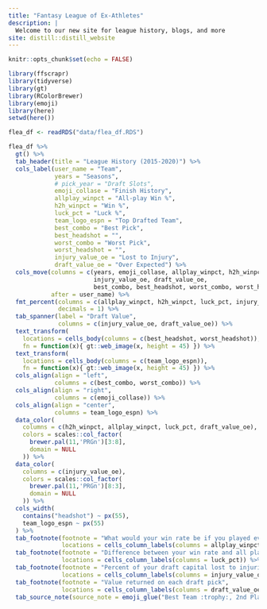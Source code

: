 ```yaml
---
title: "Fantasy League of Ex-Athletes"
description: |
  Welcome to our new site for league history, blogs, and more
site: distill::distill_website
---
```



```r
knitr::opts_chunk$set(echo = FALSE)

library(ffscrapr)
library(tidyverse)
library(gt)
library(RColorBrewer)
library(emoji)
library(here)
setwd(here())

flea_df <- readRDS("data/flea_df.RDS")
```


```r
flea_df %>% 
  gt() %>%
  tab_header(title = "League History (2015-2020)") %>%
  cols_label(user_name = "Team",
             years = "Seasons",
             # pick_year = "Draft Slots",
             emoji_collase = "Finish History",
             allplay_winpct = "All-play Win %",
             h2h_winpct = "Win %",
             luck_pct = "Luck %",
             team_logo_espn = "Top Drafted Team",
             best_combo = "Best Pick",
             best_headshot = "",
             worst_combo = "Worst Pick",
             worst_headshot = "",
             injury_value_oe = "Lost to Injury",
             draft_value_oe = "Over Expected") %>% 
  cols_move(columns = c(years, emoji_collase, allplay_winpct, h2h_winpct, luck_pct,
                        injury_value_oe, draft_value_oe,
                        best_combo, best_headshot, worst_combo, worst_headshot, team_logo_espn),
            after = user_name) %>% 
  fmt_percent(columns = c(allplay_winpct, h2h_winpct, luck_pct, injury_value_oe, draft_value_oe),
              decimals = 1) %>%
  tab_spanner(label = "Draft Value",
              columns = c(injury_value_oe, draft_value_oe)) %>% 
  text_transform(
    locations = cells_body(columns = c(best_headshot, worst_headshot)),
    fn = function(x){ gt::web_image(x, height = 45) }) %>%
  text_transform(
    locations = cells_body(columns = c(team_logo_espn)),
    fn = function(x){ gt::web_image(x, height = 45) }) %>%
  cols_align(align = "left",
             columns = c(best_combo, worst_combo)) %>%
  cols_align(align = "right",
             columns = c(emoji_collase)) %>%
  cols_align(align = "center",
             columns = team_logo_espn) %>% 
  data_color(
    columns = c(h2h_winpct, allplay_winpct, luck_pct, draft_value_oe),
    colors = scales::col_factor(
      brewer.pal(11,'PRGn')[3:8],
      domain = NULL
    )) %>% 
  data_color(
    columns = c(injury_value_oe),
    colors = scales::col_factor(
      brewer.pal(11,'PRGn')[8:3],
      domain = NULL
    )) %>% 
  cols_width(
    contains("headshot") ~ px(55),
    team_logo_espn ~ px(55)
  ) %>%
  tab_footnote(footnote = "What would your win rate be if you played every team each week?",
               locations = cells_column_labels(columns = allplay_winpct)) %>% 
  tab_footnote(footnote = "Difference between your win rate and all play win rate",
               locations = cells_column_labels(columns = luck_pct)) %>% 
  tab_footnote(footnote = "Percent of your draft capital lost to injuries",
               locations = cells_column_labels(columns = injury_value_oe)) %>% 
  tab_footnote(footnote = "Value returned on each draft pick",
               locations = cells_column_labels(columns = draft_value_oe)) %>% 
  tab_source_note(source_note = emoji_glue("Best Team :trophy:, 2nd Place :2nd_place_medal:, 3rd Place :3rd_place_medal:, Playoffs :flexed_biceps:, Missed Playoffs :wastebasket:, Worst Team :taco:"))


```

